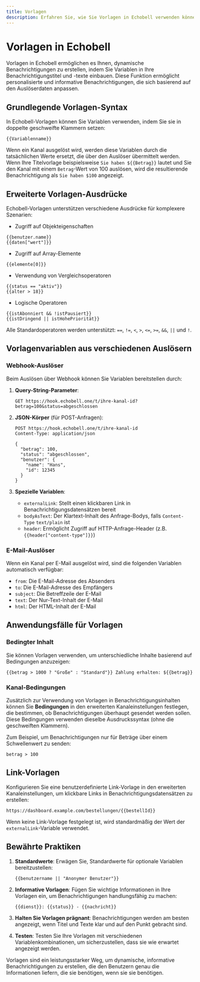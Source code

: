 ```yaml
---
title: Vorlagen
description: Erfahren Sie, wie Sie Vorlagen in Echobell verwenden können
---
```


# Vorlagen in Echobell

Vorlagen in Echobell ermöglichen es Ihnen, dynamische Benachrichtigungen zu erstellen, indem Sie Variablen in Ihre Benachrichtigungstitel und -texte einbauen. Diese Funktion ermöglicht personalisierte und informative Benachrichtigungen, die sich basierend auf den Auslöserdaten anpassen.

## Grundlegende Vorlagen-Syntax

In Echobell-Vorlagen können Sie Variablen verwenden, indem Sie sie in doppelte geschweifte Klammern setzen:

```
{{Variablenname}}
```

Wenn ein Kanal ausgelöst wird, werden diese Variablen durch die tatsächlichen Werte ersetzt, die über den Auslöser übermittelt werden. Wenn Ihre Titelvorlage beispielsweise `Sie haben ${{Betrag}}` lautet und Sie den Kanal mit einem `Betrag`-Wert von 100 auslösen, wird die resultierende Benachrichtigung als `Sie haben $100` angezeigt.

## Erweiterte Vorlagen-Ausdrücke

Echobell-Vorlagen unterstützen verschiedene Ausdrücke für komplexere Szenarien:

- Zugriff auf Objekteigenschaften

```
{{benutzer.name}}
{{daten["wert"]}}
```

- Zugriff auf Array-Elemente

```
{{elemente[0]}}
```

- Verwendung von Vergleichsoperatoren

```
{{status == "aktiv"}}
{{alter > 18}}
```

- Logische Operatoren

```
{{istAbonniert && !istPausiert}}
{{istDringend || istHohePriorität}}
```

Alle Standardoperatoren werden unterstützt: `==`, `!=`, `<`, `>`, `<=`, `>=`, `&&`, `||` und `!`.

## Vorlagenvariablen aus verschiedenen Auslösern

### Webhook-Auslöser

Beim Auslösen über Webhook können Sie Variablen bereitstellen durch:

1. **Query-String-Parameter**:

   ```http
   GET https://hook.echobell.one/t/ihre-kanal-id?betrag=100&status=abgeschlossen
   ```

2. **JSON-Körper** (für POST-Anfragen):

   ```http
   POST https://hook.echobell.one/t/ihre-kanal-id
   Content-Type: application/json

   {
     "betrag": 100,
     "status": "abgeschlossen",
     "benutzer": {
       "name": "Hans",
       "id": 12345
     }
   }
   ```

3. **Spezielle Variablen**:
   - `externalLink`: Stellt einen klickbaren Link in Benachrichtigungsdatensätzen bereit
   - `bodyAsText`: Der Klartext-Inhalt des Anfrage-Bodys, falls `Content-Type` `text/plain` ist
   - `header`: Ermöglicht Zugriff auf HTTP-Anfrage-Header (z.B. `{{header["content-type"]}}`)

### E-Mail-Auslöser

Wenn ein Kanal per E-Mail ausgelöst wird, sind die folgenden Variablen automatisch verfügbar:

- `from`: Die E-Mail-Adresse des Absenders
- `to`: Die E-Mail-Adresse des Empfängers
- `subject`: Die Betreffzeile der E-Mail
- `text`: Der Nur-Text-Inhalt der E-Mail
- `html`: Der HTML-Inhalt der E-Mail

## Anwendungsfälle für Vorlagen

### Bedingter Inhalt

Sie können Vorlagen verwenden, um unterschiedliche Inhalte basierend auf Bedingungen anzuzeigen:

```
{{betrag > 1000 ? "Große" : "Standard"}} Zahlung erhalten: ${{betrag}}
```

### Kanal-Bedingungen

Zusätzlich zur Verwendung von Vorlagen in Benachrichtigungsinhalten können Sie **Bedingungen** in den erweiterten Kanaleinstellungen festlegen, die bestimmen, ob Benachrichtigungen überhaupt gesendet werden sollen. Diese Bedingungen verwenden dieselbe Ausdruckssyntax (ohne die geschweiften Klammern).

Zum Beispiel, um Benachrichtigungen nur für Beträge über einem Schwellenwert zu senden:

```
betrag > 100
```

## Link-Vorlagen

Konfigurieren Sie eine benutzerdefinierte Link-Vorlage in den erweiterten Kanaleinstellungen, um klickbare Links in Benachrichtigungsdatensätzen zu erstellen:

```
https://dashboard.example.com/bestellungen/{{bestellId}}
```

Wenn keine Link-Vorlage festgelegt ist, wird standardmäßig der Wert der `externalLink`-Variable verwendet.

## Bewährte Praktiken

1. **Standardwerte**: Erwägen Sie, Standardwerte für optionale Variablen bereitzustellen:

   ```
   {{benutzername || "Anonymer Benutzer"}}
   ```

2. **Informative Vorlagen**: Fügen Sie wichtige Informationen in Ihre Vorlagen ein, um Benachrichtigungen handlungsfähig zu machen:

   ```
   {{dienst}}: {{status}} - {{nachricht}}
   ```

3. **Halten Sie Vorlagen prägnant**: Benachrichtigungen werden am besten angezeigt, wenn Titel und Texte klar und auf den Punkt gebracht sind.

4. **Testen**: Testen Sie Ihre Vorlagen mit verschiedenen Variablenkombinationen, um sicherzustellen, dass sie wie erwartet angezeigt werden.

Vorlagen sind ein leistungsstarker Weg, um dynamische, informative Benachrichtigungen zu erstellen, die den Benutzern genau die Informationen liefern, die sie benötigen, wenn sie sie benötigen.
